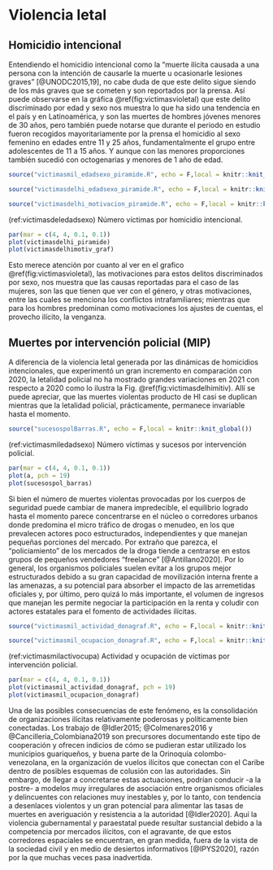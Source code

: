 # Violencia letal

## Homicidio intencional

Entendiendo el homicidio intencional como la “muerte ilícita causada a una persona con la intención de causarle la muerte u ocasionarle lesiones graves” [@UNODC2015,19], no cabe duda de que este delito sigue siendo de los más graves que se cometen y son reportados por la prensa. Así puede observarse en la gráfica \@ref(fig:victimasvioletal) que este delito discriminado por edad y sexo nos muestra lo que ha sido una tendencia en el país y en Latinoamérica, y son las muertes de hombres jóvenes menores de 30 años, pero también puede notarse que durante el periodo en estudio fueron recogidos mayoritariamente por la prensa el homicidio al sexo femenino en edades entre 11 y 25 años, fundamentalmente el grupo entre adolescentes de 11 a 15 años. Y aunque con las menores proporciones también sucedió con octogenarias y menores de 1 año de edad. 

```r
source("victimasmil_edadsexo_piramide.R", echo = F,local = knitr::knit_global())
```


```r
source("victimasdelhi_edadsexo_piramide.R", echo = F,local = knitr::knit_global())
```


```r
source("victimasdelhi_motivacion_piramide.R", echo = F,local = knitr::knit_global())
```


(ref:victimasdeledadsexo) Número víctimas por homicidio intencional.


```r
par(mar = c(4, 4, 0.1, 0.1))
plot(victimasdelhi_piramide)
plot(victimasdelhimotiv_graf)
```

Esto merece atención por cuanto al ver en el grafico \@ref(fig:victimasvioletal), las motivaciones para estos delitos discriminados por sexo, nos muestra que las causas reportadas para el caso de las mujeres, son las que tienen que ver con el género, y otras motivaciones, entre las cuales se menciona los conflictos intrafamiliares; mientras que para los hombres predominan como motivaciones los ajustes de cuentas, el provecho ilícito, la venganza.

## Muertes por intervención policial (MIP)

A diferencia de la violencia letal generada por las dinámicas de homicidios intencionales, que experimentó un gran incremento en comparación con 2020, la letalidad policial no ha mostrado grandes variaciones en 2021 con respecto a 2020 como lo ilustra la Fig. \@ref(fig:victimasdelhimitiv). Allí se puede apreciar, que las muertes violentas producto de HI casi se duplican mientras que la letalidad policial, prácticamente, permanece invariable hasta el momento.

```r
source("sucesospolBarras.R", echo = F,local = knitr::knit_global())
```

(ref:victimasmiledadsexo) Número víctimas y sucesos por intervención policial.

```r
par(mar = c(4, 4, 0.1, 0.1))
plot(a, pch = 19)
plot(sucesospol_barras)
```

Si bien el número de muertes violentas provocadas por los cuerpos de seguridad puede cambiar de manera impredecible, el equilibrio logrado hasta el momento parece concentrarse en el núcleo o corredores urbanos donde predomina el micro tráfico de drogas o menudeo, en los que prevalecen actores poco estructurados, independientes y que manejan pequeñas porciones del mercado. Por extraño que parezca, el “policiamiento”  de los mercados de la droga tiende a centrarse en estos grupos de pequeños vendedores “freelance” [@Antillano2020]. Por lo general, los organismos policiales suelen evitar a los grupos mejor estructurados debido a su gran capacidad de movilización interna frente a las amenazas, a su potencial para absorber el impacto de las arremetidas oficiales y, por último, pero quizá lo más importante, el volumen de ingresos que manejan les permite negociar la participación en la renta y coludir  con actores estatales para el fomento de actividades ilícitas.

```r
source("victimasmil_actividad_donagraf.R", echo = F,local = knitr::knit_global())
```

```r
source("victimasmil_ocupacion_donagraf.R", echo = F,local = knitr::knit_global())
```

(ref:victimasmilactivocupa) Actividad y ocupación de víctimas por intervención policial.

```r
par(mar = c(4, 4, 0.1, 0.1))
plot(victimasmil_actividad_donagraf, pch = 19)
plot(victimasmil_ocupacion_donagraf)
```

Una de las posibles consecuencias de este fenómeno, es la consolidación de organizaciones ilícitas relativamente poderosas y políticamente bien conectadas. Los trabajo de @Idler2015; @Colmenares2016 y @Cancilleria_Colombiana2019 son precursores documentando este tipo de cooperación y ofrecen indicios de cómo se pudieran estar utilizado los municipios guariqueños, y buena parte de la Orinoquía colombo-venezolana, en la organización de vuelos ilícitos que conectan con el Caribe dentro de posibles esquemas de colusión con las autoridades. Sin embargo, de llegar a concretarse estas actuaciones, podrían conducir -a la postre- a modelos muy irregulares de asociación entre organismos oficiales y delincuentes con relaciones muy inestables y, por lo tanto, con tendencia a desenlaces violentos y un gran potencial para alimentar las tasas de muertes en averiguación y resistencia a la autoridad [@Idler2020]. Aquí la violencia gubernamental y paraestatal puede resultar sustancial debido a la competencia por mercados ilícitos, con el agravante, de que estos corredores espaciales se encuentran, en gran medida, fuera de la vista de la sociedad civil y en medio de desiertos informativos [@IPYS2020], razón por la que muchas veces pasa inadvertida. 
